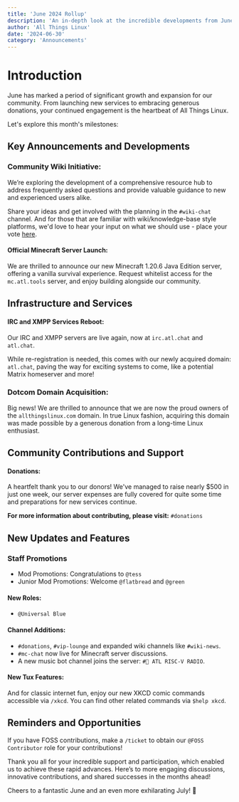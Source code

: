 ```yaml
---
title: 'June 2024 Rollup'
description: 'An in-depth look at the incredible developments from June 2024, including new resources, roles, and community expansions. Let’s see what we’ve achieved together!'
author: 'All Things Linux'
date: '2024-06-30'
category: 'Announcements'
---
```


# Introduction

June has marked a period of significant growth and expansion for our community. From launching new services to embracing generous donations, your continued engagement is the heartbeat of All Things Linux.

Let's explore this month's milestones:

## Key Announcements and Developments

### Community Wiki Initiative:

We’re exploring the development of a comprehensive resource hub to address frequently asked questions and provide valuable guidance to new and experienced users alike.

Share your ideas and get involved with the planning in the `#wiki-chat` channel. And for those that are familiar with wiki/knowledge-base style platforms, we'd love to hear your input on what we should use - place your vote [here](https://discord.com/channels/1172245377395728464/1172343581495795752/1246879966344249477).

#### Official Minecraft Server Launch:

We are thrilled to announce our new Minecraft 1.20.6 Java Edition server, offering a vanilla survival experience. Request whitelist access for the `mc.atl.tools` server, and enjoy building alongside our community.

## Infrastructure and Services

#### IRC and XMPP Services Reboot:

Our IRC and XMPP servers are live again, now at `irc.atl.chat` and `atl.chat`.

While re-registration is needed, this comes with our newly acquired domain: `atl.chat`, paving the way for exciting systems to come, like a potential Matrix homeserver and more!

### Dotcom Domain Acquisition:

Big news! We are thrilled to announce that we are now the proud owners of the `allthingslinux.com` domain. In true Linux fashion, acquiring this domain was made possible by a generous donation from a long-time Linux enthusiast.

## Community Contributions and Support

#### Donations:

A heartfelt thank you to our donors! We've managed to raise nearly $500 in just one week, our server expenses are fully covered for quite some time and preparations for new services continue.

**For more information about contributing, please visit:** `#donations`

## New Updates and Features

### Staff Promotions

- Mod Promotions: Congratulations to `@tess`
- Junior Mod Promotions: Welcome `@flatbread` and `@green`

#### New Roles:

- `@Universal Blue`

#### Channel Additions:

- `#donations`, `#vip-lounge` and expanded wiki channels like `#wiki-news`.
- `#mc-chat` now live for Minecraft server discussions.
- A new music bot channel joins the server: `#🎵 ATL RISC-V RADIO`.

#### New Tux Features:

And for classic internet fun, enjoy our new XKCD comic commands accessible via `/xkcd`. You can find other related commands via `$help xkcd`.

## Reminders and Opportunities

If you have FOSS contributions, make a `/ticket` to obtain our `@FOSS Contributor` role for your contributions!

Thank you all for your incredible support and participation, which enabled us to achieve these rapid advances. Here’s to more engaging discussions, innovative contributions, and shared successes in the months ahead!

Cheers to a fantastic June and an even more exhilarating July! 🚀
